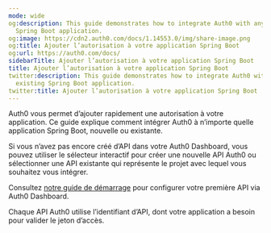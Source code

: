 ```yaml
---
mode: wide
og:description: This guide demonstrates how to integrate Auth0 with any new or existing
  Spring Boot application.
og:image: https://cdn2.auth0.com/docs/1.14553.0/img/share-image.png
og:title: Ajouter l’autorisation à votre application Spring Boot
og:url: https://auth0.com/docs/
sidebarTitle: Ajouter l’autorisation à votre application Spring Boot
title: Ajouter l’autorisation à votre application Spring Boot
twitter:description: This guide demonstrates how to integrate Auth0 with any new or
  existing Spring Boot application.
twitter:title: Ajouter l’autorisation à votre application Spring Boot
---
```


Auth0 vous permet d’ajouter rapidement une autorisation à votre application. Ce guide explique comment intégrer Auth0 à n’importe quelle application Spring Boot, nouvelle ou existante.

Si vous n’avez pas encore créé d’API dans votre Auth0 Dashboard, vous pouvez utiliser le sélecteur interactif pour créer une nouvelle API Auth0 ou sélectionner une API existante qui représente le projet avec lequel vous souhaitez vous intégrer.

Consultez [notre guide de démarrage](https://auth0.com/docs/get-started/auth0-overview/set-up-apis) pour configurer votre première API via Auth0 Dashboard.

Chaque API Auth0 utilise l’identifiant d’API, dont votre application a besoin pour valider le jeton d’accès.